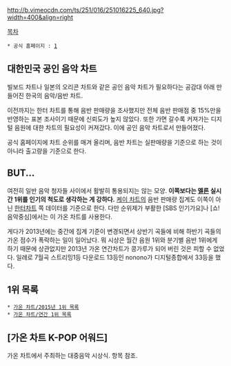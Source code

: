 http://b.vimeocdn.com/ts/251/016/251016225_640.jpg?width=400&align=right

[[목차]]

 * 공식 홈페이지 : [http://www.gaonchart.co.kr/]

== 대한민국 공인 음악 차트 ==
빌보드 차트나 일본의 오리콘 차트와 같은 공인 음악 차트가 필요하다는 공감대 아래 만들어진 한국의 음악/음반 차트.

이전까지는 한터 차트를 통해 음반 판매량을 조사했지만 전체 음반 판매점 중 15%만을 반영하는 표본 조사이기 때문에 신뢰도가 높지 않았다. 또한 가면 갈수록 커져가는 디지털 음원에 대한 차트의 필요성이 커져갔다. 이에 공인 음악 차트로서 만들어졌다.

공식 홈페이지에 차트 순위를 매겨 올리며, 음반 차트는 실판매량을 기준으로 하는 것이 아니라 출고량을 기준으로 한다.

== BUT... ==
여전히 일반 음악 청자들 사이에서 활발히 통용되지는 않는 모양. '''이쪽보다는 [[멜론]] 실시간 1위를 인기의 척도로 생각하는 게 강하다.'''  
[[케이 차트]]의 음반 판매량 집계도 이쪽이 아닌 [[한터차트]] 쪽 데이터를 기준으로 한다. 다만 순위제가 부활한 [SBS 인기가요]나 [쇼! 음악중심]에서는 이 가온 차트를 사용한다.

게다가 2013년에는 중간에 집계 기준이 변경되면서 상반기 곡들에 비해 하반기 곡들의 가온 점수가 폭락하는 일이 일어났다. 뭐 시상은 월간 음원 1위와 분기별 음반 1위에게 하기 때문에 상관없지만 2013년 가온 연간차트가 콩가루가 되어 버린 것은 피할 수 없었다. 일례로 7월곡 스트리밍1등 다운로드 13등인 nonono가 디지털종합에서 33등을 했다. 

== 1위 목록 ==
 * [[가온 차트/2015년 1위 목록]]
 * [[가온 차트/연간 1위 목록]]

== [가온 차트 K-POP 어워드] ==
가온 차트에서 주최하는 대중음악 시상식. 항목 참조.

